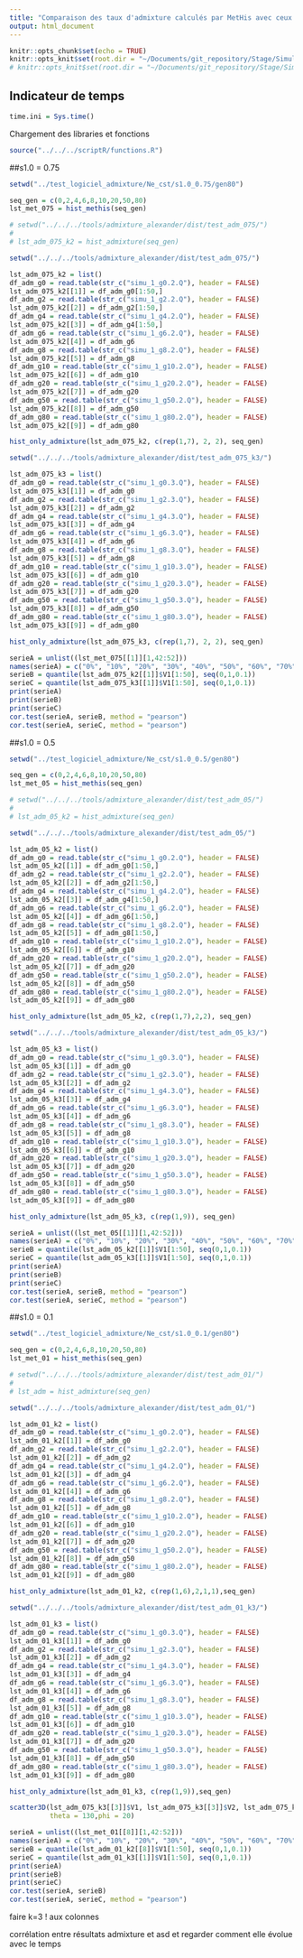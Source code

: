```yaml
---
title: "Comparaison des taux d'admixture calculés par MetHis avec ceux calculés par ADMIXTURE"
output: html_document
---
```


```r
knitr::opts_chunk$set(echo = TRUE)
knitr::opts_knit$set(root.dir = "~/Documents/git_repository/Stage/Simulations/SNP_AFR_EUR/new_methis_pop_size_diff_50000_snp")
# knitr::opts_knit$set(root.dir = "~/Documents/git_repository/Stage/Simulations/SNP_AFR_EUR/new_methis_bottleneck_50000_snp/alpha0.1/Nu0.01/bottle10/")

```

## Indicateur de temps
```r
time.ini = Sys.time()
```

Chargement des libraries et fonctions
```r
source("../../../scriptR/functions.R")
```


###############################################################################
###############################################################################
###############################################################################
###############################################################################
###############################################################################
###############################################################################

##s1.0 = 0.75

```r
setwd("../test_logiciel_admixture/Ne_cst/s1.0_0.75/gen80")

seq_gen = c(0,2,4,6,8,10,20,50,80)
lst_met_075 = hist_methis(seq_gen)
```

```r
# setwd("../../../tools/admixture_alexander/dist/test_adm_075/")
# 
# lst_adm_075_k2 = hist_admixture(seq_gen)
```



```r
setwd("../../../tools/admixture_alexander/dist/test_adm_075/")

lst_adm_075_k2 = list()
df_adm_g0 = read.table(str_c("simu_1_g0.2.Q"), header = FALSE)
lst_adm_075_k2[[1]] = df_adm_g0[1:50,]
df_adm_g2 = read.table(str_c("simu_1_g2.2.Q"), header = FALSE)
lst_adm_075_k2[[2]] = df_adm_g2[1:50,]
df_adm_g4 = read.table(str_c("simu_1_g4.2.Q"), header = FALSE)
lst_adm_075_k2[[3]] = df_adm_g4[1:50,]
df_adm_g6 = read.table(str_c("simu_1_g6.2.Q"), header = FALSE)
lst_adm_075_k2[[4]] = df_adm_g6
df_adm_g8 = read.table(str_c("simu_1_g8.2.Q"), header = FALSE)
lst_adm_075_k2[[5]] = df_adm_g8
df_adm_g10 = read.table(str_c("simu_1_g10.2.Q"), header = FALSE)
lst_adm_075_k2[[6]] = df_adm_g10
df_adm_g20 = read.table(str_c("simu_1_g20.2.Q"), header = FALSE)
lst_adm_075_k2[[7]] = df_adm_g20
df_adm_g50 = read.table(str_c("simu_1_g50.2.Q"), header = FALSE)
lst_adm_075_k2[[8]] = df_adm_g50
df_adm_g80 = read.table(str_c("simu_1_g80.2.Q"), header = FALSE)
lst_adm_075_k2[[9]] = df_adm_g80
```

```r
hist_only_admixture(lst_adm_075_k2, c(rep(1,7), 2, 2), seq_gen)
```

```r
setwd("../../../tools/admixture_alexander/dist/test_adm_075_k3/")

lst_adm_075_k3 = list()
df_adm_g0 = read.table(str_c("simu_1_g0.3.Q"), header = FALSE)
lst_adm_075_k3[[1]] = df_adm_g0
df_adm_g2 = read.table(str_c("simu_1_g2.3.Q"), header = FALSE)
lst_adm_075_k3[[2]] = df_adm_g2
df_adm_g4 = read.table(str_c("simu_1_g4.3.Q"), header = FALSE)
lst_adm_075_k3[[3]] = df_adm_g4
df_adm_g6 = read.table(str_c("simu_1_g6.3.Q"), header = FALSE)
lst_adm_075_k3[[4]] = df_adm_g6
df_adm_g8 = read.table(str_c("simu_1_g8.3.Q"), header = FALSE)
lst_adm_075_k3[[5]] = df_adm_g8
df_adm_g10 = read.table(str_c("simu_1_g10.3.Q"), header = FALSE)
lst_adm_075_k3[[6]] = df_adm_g10
df_adm_g20 = read.table(str_c("simu_1_g20.3.Q"), header = FALSE)
lst_adm_075_k3[[7]] = df_adm_g20
df_adm_g50 = read.table(str_c("simu_1_g50.3.Q"), header = FALSE)
lst_adm_075_k3[[8]] = df_adm_g50
df_adm_g80 = read.table(str_c("simu_1_g80.3.Q"), header = FALSE)
lst_adm_075_k3[[9]] = df_adm_g80
```

```r
hist_only_admixture(lst_adm_075_k3, c(rep(1,7), 2, 2), seq_gen)
```

```r
serieA = unlist((lst_met_075[[1]][1,42:52]))
names(serieA) = c("0%", "10%", "20%", "30%", "40%", "50%", "60%", "70%", "80%","90%", "100%")
serieB = quantile(lst_adm_075_k2[[1]]$V1[1:50], seq(0,1,0.1))
serieC = quantile(lst_adm_075_k3[[1]]$V1[1:50], seq(0,1,0.1))
print(serieA)
print(serieB)
print(serieC)
cor.test(serieA, serieB, method = "pearson")
cor.test(serieA, serieC, method = "pearson")
```



###############################################################################
###############################################################################
###############################################################################
###############################################################################
###############################################################################
###############################################################################

##s1.0 = 0.5


```r
setwd("../test_logiciel_admixture/Ne_cst/s1.0_0.5/gen80")

seq_gen = c(0,2,4,6,8,10,20,50,80)
lst_met_05 = hist_methis(seq_gen)
```

```r
# setwd("../../../tools/admixture_alexander/dist/test_adm_05/")
# 
# lst_adm_05_k2 = hist_admixture(seq_gen)

```

```r
setwd("../../../tools/admixture_alexander/dist/test_adm_05/")

lst_adm_05_k2 = list()
df_adm_g0 = read.table(str_c("simu_1_g0.2.Q"), header = FALSE)
lst_adm_05_k2[[1]] = df_adm_g0[1:50,]
df_adm_g2 = read.table(str_c("simu_1_g2.2.Q"), header = FALSE)
lst_adm_05_k2[[2]] = df_adm_g2[1:50,]
df_adm_g4 = read.table(str_c("simu_1_g4.2.Q"), header = FALSE)
lst_adm_05_k2[[3]] = df_adm_g4[1:50,]
df_adm_g6 = read.table(str_c("simu_1_g6.2.Q"), header = FALSE)
lst_adm_05_k2[[4]] = df_adm_g6[1:50,]
df_adm_g8 = read.table(str_c("simu_1_g8.2.Q"), header = FALSE)
lst_adm_05_k2[[5]] = df_adm_g8[1:50,]
df_adm_g10 = read.table(str_c("simu_1_g10.2.Q"), header = FALSE)
lst_adm_05_k2[[6]] = df_adm_g10
df_adm_g20 = read.table(str_c("simu_1_g20.2.Q"), header = FALSE)
lst_adm_05_k2[[7]] = df_adm_g20
df_adm_g50 = read.table(str_c("simu_1_g50.2.Q"), header = FALSE)
lst_adm_05_k2[[8]] = df_adm_g50
df_adm_g80 = read.table(str_c("simu_1_g80.2.Q"), header = FALSE)
lst_adm_05_k2[[9]] = df_adm_g80
```


```r
hist_only_admixture(lst_adm_05_k2, c(rep(1,7),2,2), seq_gen)
```

```r
setwd("../../../tools/admixture_alexander/dist/test_adm_05_k3/")

lst_adm_05_k3 = list()
df_adm_g0 = read.table(str_c("simu_1_g0.3.Q"), header = FALSE)
lst_adm_05_k3[[1]] = df_adm_g0
df_adm_g2 = read.table(str_c("simu_1_g2.3.Q"), header = FALSE)
lst_adm_05_k3[[2]] = df_adm_g2
df_adm_g4 = read.table(str_c("simu_1_g4.3.Q"), header = FALSE)
lst_adm_05_k3[[3]] = df_adm_g4
df_adm_g6 = read.table(str_c("simu_1_g6.3.Q"), header = FALSE)
lst_adm_05_k3[[4]] = df_adm_g6
df_adm_g8 = read.table(str_c("simu_1_g8.3.Q"), header = FALSE)
lst_adm_05_k3[[5]] = df_adm_g8
df_adm_g10 = read.table(str_c("simu_1_g10.3.Q"), header = FALSE)
lst_adm_05_k3[[6]] = df_adm_g10
df_adm_g20 = read.table(str_c("simu_1_g20.3.Q"), header = FALSE)
lst_adm_05_k3[[7]] = df_adm_g20
df_adm_g50 = read.table(str_c("simu_1_g50.3.Q"), header = FALSE)
lst_adm_05_k3[[8]] = df_adm_g50
df_adm_g80 = read.table(str_c("simu_1_g80.3.Q"), header = FALSE)
lst_adm_05_k3[[9]] = df_adm_g80
```


```r
hist_only_admixture(lst_adm_05_k3, c(rep(1,9)), seq_gen)
```

```r
serieA = unlist((lst_met_05[[1]][1,42:52]))
names(serieA) = c("0%", "10%", "20%", "30%", "40%", "50%", "60%", "70%", "80%","90%", "100%")
serieB = quantile(lst_adm_05_k2[[1]]$V1[1:50], seq(0,1,0.1))
serieC = quantile(lst_adm_05_k3[[1]]$V1[1:50], seq(0,1,0.1))
print(serieA)
print(serieB)
print(serieC)
cor.test(serieA, serieB, method = "pearson")
cor.test(serieA, serieC, method = "pearson")
```


###############################################################################
###############################################################################
###############################################################################
###############################################################################
###############################################################################
###############################################################################

##s1.0 = 0.1

```r
setwd("../test_logiciel_admixture/Ne_cst/s1.0_0.1/gen80")

seq_gen = c(0,2,4,6,8,10,20,50,80)
lst_met_01 = hist_methis(seq_gen)
```


```r
# setwd("../../../tools/admixture_alexander/dist/test_adm_01/")
# 
# lst_adm = hist_admixture(seq_gen)
```

```r
setwd("../../../tools/admixture_alexander/dist/test_adm_01/")

lst_adm_01_k2 = list()
df_adm_g0 = read.table(str_c("simu_1_g0.2.Q"), header = FALSE)
lst_adm_01_k2[[1]] = df_adm_g0
df_adm_g2 = read.table(str_c("simu_1_g2.2.Q"), header = FALSE)
lst_adm_01_k2[[2]] = df_adm_g2
df_adm_g4 = read.table(str_c("simu_1_g4.2.Q"), header = FALSE)
lst_adm_01_k2[[3]] = df_adm_g4
df_adm_g6 = read.table(str_c("simu_1_g6.2.Q"), header = FALSE)
lst_adm_01_k2[[4]] = df_adm_g6
df_adm_g8 = read.table(str_c("simu_1_g8.2.Q"), header = FALSE)
lst_adm_01_k2[[5]] = df_adm_g8
df_adm_g10 = read.table(str_c("simu_1_g10.2.Q"), header = FALSE)
lst_adm_01_k2[[6]] = df_adm_g10
df_adm_g20 = read.table(str_c("simu_1_g20.2.Q"), header = FALSE)
lst_adm_01_k2[[7]] = df_adm_g20
df_adm_g50 = read.table(str_c("simu_1_g50.2.Q"), header = FALSE)
lst_adm_01_k2[[8]] = df_adm_g50
df_adm_g80 = read.table(str_c("simu_1_g80.2.Q"), header = FALSE)
lst_adm_01_k2[[9]] = df_adm_g80
```

```r
hist_only_admixture(lst_adm_01_k2, c(rep(1,6),2,1,1),seq_gen)
```


```r
setwd("../../../tools/admixture_alexander/dist/test_adm_01_k3/")

lst_adm_01_k3 = list()
df_adm_g0 = read.table(str_c("simu_1_g0.3.Q"), header = FALSE)
lst_adm_01_k3[[1]] = df_adm_g0
df_adm_g2 = read.table(str_c("simu_1_g2.3.Q"), header = FALSE)
lst_adm_01_k3[[2]] = df_adm_g2
df_adm_g4 = read.table(str_c("simu_1_g4.3.Q"), header = FALSE)
lst_adm_01_k3[[3]] = df_adm_g4
df_adm_g6 = read.table(str_c("simu_1_g6.3.Q"), header = FALSE)
lst_adm_01_k3[[4]] = df_adm_g6
df_adm_g8 = read.table(str_c("simu_1_g8.3.Q"), header = FALSE)
lst_adm_01_k3[[5]] = df_adm_g8
df_adm_g10 = read.table(str_c("simu_1_g10.3.Q"), header = FALSE)
lst_adm_01_k3[[6]] = df_adm_g10
df_adm_g20 = read.table(str_c("simu_1_g20.3.Q"), header = FALSE)
lst_adm_01_k3[[7]] = df_adm_g20
df_adm_g50 = read.table(str_c("simu_1_g50.3.Q"), header = FALSE)
lst_adm_01_k3[[8]] = df_adm_g50
df_adm_g80 = read.table(str_c("simu_1_g80.3.Q"), header = FALSE)
lst_adm_01_k3[[9]] = df_adm_g80
```

```r
hist_only_admixture(lst_adm_01_k3, c(rep(1,9)),seq_gen)
```

```r
scatter3D(lst_adm_075_k3[[3]]$V1, lst_adm_075_k3[[3]]$V2, lst_adm_075_k3[[3]]$V3,
          theta = 130,phi = 20)
```


```r
serieA = unlist((lst_met_01[[8]][1,42:52]))
names(serieA) = c("0%", "10%", "20%", "30%", "40%", "50%", "60%", "70%", "80%","90%", "100%")
serieB = quantile(lst_adm_01_k2[[8]]$V1[1:50], seq(0,1,0.1))
serieC = quantile(lst_adm_01_k3[[1]]$V1[1:50], seq(0,1,0.1))
print(serieA)
print(serieB)
print(serieC)
cor.test(serieA, serieB)
cor.test(serieA, serieC, method = "pearson")
```

faire k=3
! aux colonnes

corrélation entre résultats admixture et asd
et regarder comment elle évolue avec le temps
